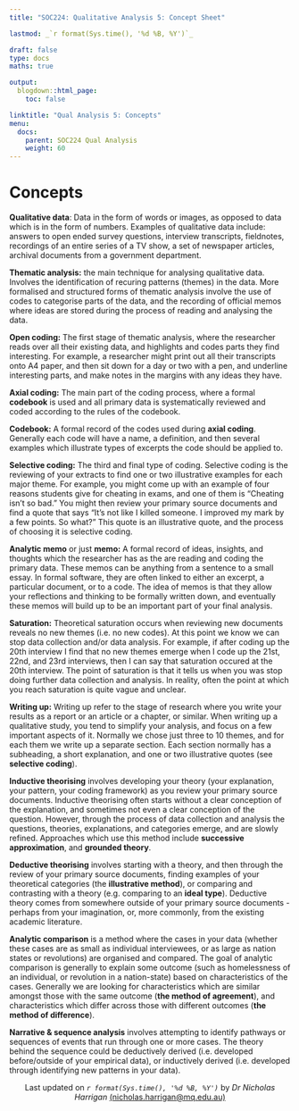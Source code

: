 ```yaml
---
title: "SOC224: Qualitative Analysis 5: Concept Sheet"

lastmod: _`r format(Sys.time(), '%d %B, %Y')`_

draft: false
type: docs
maths: true

output:
  blogdown::html_page:
    toc: false

linktitle: "Qual Analysis 5: Concepts"
menu:
  docs:
    parent: SOC224 Qual Analysis
    weight: 60
---
```


# Concepts 

**Qualitative data**: Data in the form of words or images, as opposed to data which is in the form of numbers. Examples of qualitative data include: answers to open ended survey questions, interview transcripts, fieldnotes, recordings of an entire series of a TV show, a set of newspaper articles, archival documents from a government department. 

**Thematic analysis:** the main technique for analysing qualitative data. Involves the identification of recuring patterns (themes) in the data. More formalised and structured forms of thematic analysis involve the use of codes to categorise parts of the data, and the recording of official memos where ideas are stored during the process of reading and analysing the data. 

**Open coding:** The first stage of thematic analysis, where the researcher reads over all their existing data, and highlights and codes parts they find interesting. For example, a researcher might print out all their transcripts onto A4 paper, and then sit down for a day or two with a pen, and underline interesting parts, and make notes in the margins with any ideas they have.

**Axial coding:** The main part of the coding process, where a formal **codebook** is used and all primary data is systematically reviewed and coded according to the rules of the codebook. 

**Codebook:** A formal record of the codes used during **axial coding**. Generally each code will have  a name, a definition, and then several examples which illustrate types of excerpts the code should be applied to.

**Selective coding:** The third and final type of coding. Selective coding is the reviewing of your extracts to find one or two illustrative examples for each major theme. For example, you might come up with an example of four reasons students give for cheating in exams, and one of them is "Cheating isn't so bad." You might then review your primary source documents and find a quote that says "It's not like I killed someone. I improved my mark by a few points. So what?" This quote is an illustrative quote, and the process of choosing it is selective coding.

**Analytic memo** or just **memo:** A formal record of ideas, insights, and thoughts which the researcher has as the are reading and coding the primary data. These memos can be anything from a sentence to a small essay. In formal software, they are often linked to either an excerpt, a particular document, or to a code. The idea of memos is that they allow your reflections and thinking to be formally written down, and eventually these memos will build up to be an important part of your final analysis.

**Saturation:** Theoretical saturation occurs when reviewing new documents reveals no new themes (i.e. no new codes). At this point we know we can stop data collection and/or data analysis. For example, if after coding up the 20th interview I find that no new themes emerge when I code up the 21st, 22nd, and 23rd interviews, then I can say that saturation occured at the 20th interview. The point of saturation is that it tells us when you was stop doing further data collection and analysis. In reality, often the point at which you reach saturation is quite vague and unclear.

**Writing up:** Writing up refer to the stage of research where you write your results as a report or an article or a chapter, or similar. When writing up a qualitative study, you tend to simplify your analysis, and focus on a few important aspects of it. Normally we chose just three to 10 themes, and for each them we write up a separate section. Each section normally has a subheading, a short explanation, and one or two illustrative quotes (see **selective coding**). 

**Inductive theorising** involves developing your theory (your explanation, your pattern, your coding framework) as you review your primary source documents. Inductive theorising often starts without a clear conception of the explanation, and sometimes not even a clear conception of the question. However, through the process of data collection and analysis the questions, theories, explanations, and categories emerge, and are slowly refined. Approaches which use this method include **successive approximation**, and **grounded theory**.

**Deductive theorising** involves starting with a theory, and then through the review of your primary source documents, finding examples of your theoretical categories (the **illustrative method**), or comparing and contrasting with a theory (e.g. comparing to an **ideal type**). Deductive theory comes from somewhere outside of your primary source documents - perhaps from your imagination, or, more commonly, from the existing academic literature.

**Analytic comparison** is a method where the cases in your data (whether these cases are as small as individual interviewees, or as large as nation states or revolutions) are organised and compared. The goal of analytic comparison is generally to explain some outcome (such as homelessness of an individual, or revolution in a nation-state) based on characteristics of the cases. Generally we are looking for characteristics which are similar amongst those with the same outcome (**the method of agreement**), and characteristics which differ across those with different outcomes (**the method of difference**).

**Narrative & sequence analysis** involves attempting to identify pathways or sequences of events that run through one or more cases. The theory behind the sequence could be deductively derived (i.e. developed before/outside of your empirical data), or inductively derived (i.e. developed through identifying new patterns in your data).

<center>
Last updated on _`r format(Sys.time(), '%d %B, %Y')`_ by _Dr Nicholas Harrigan_ [(nicholas.harrigan@mq.edu.au)](mailto:nicholas.harrigan@mq.edu.au)
</center>
